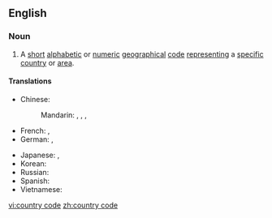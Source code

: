 {{also|Country Code}}
==English==
{{wikipedia}}

===Noun===
{{en-noun|head=[[country]] [[code]]}}

# A [[short]] [[alphabetic]] or [[numeric]] [[geographical]] [[code]] [[representing]] a [[specific]] [[country]] or [[area]].

====Translations====
{{trans-top|code representing a specific country or area}}
* Chinese:
*: Mandarin: {{t|cmn|國家代碼|sc=Hani}}, {{t|cmn|国家代码|tr=guójiā dàimǎ|sc=Hani}}, {{t|cmn|國家編碼|sc=Hani}}, {{t|cmn|国家编码|tr=guójiā biānmǎ|sc=Hani}}
* French: {{t|fr|code de pays|m}}, {{t|fr|code pays|m}}
* German: {{t+|de|Ländercode|m}}, {{t|de|Landescode|m}}
{{trans-mid}}
* Japanese: {{t|ja|国名コード|tr=kokumei kōdo|sc=Jpan}}, {{t|ja|国コード|tr=kuni kōdo|sc=Jpan}}
* Korean: {{t|ko|국가 코드|sc=Kore}}
* Russian: {{t|ru|код страны́|m}}
* Spanish: {{t|es|código del país|m}}
* Vietnamese: {{t|vi|mã quốc gia}}
{{trans-bottom}}

[[vi:country code]]
[[zh:country code]]